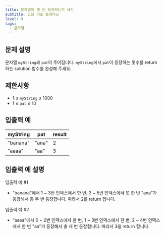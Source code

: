 ```yaml
---
title: 문자열이 몇 번 등장하는지 세기
subtitle: 코딩 기초 트레이닝
level: 0
tags:
  - 문자열
---
```


## 문제 설명

문자열 `myString`과 `pat`이 주어집니다. `myString`에서 `pat`이 등장하는 횟수를 return 하는 solution 함수를 완성해 주세요.

## 제한사항

- 1 ≤ `myString` ≤ 1000
- 1 ≤ `pat` ≤ 10

## 입출력 예

| myString | pat   | result |
| -------- | ----- | ------ |
| "banana" | "ana" | 2      |
| "aaaa"   | "aa"  | 3      |

## 입출력 예 설명

입출력 예 #1

- "banana"에서 1 ~ 3번 인덱스에서 한 번, 3 ~ 5번 인덱스에서 또 한 번 "ana"가 등장해서 총 두 번 등장합니다. 따라서 2를 return 합니다.

입출력 예 #2

- "aaaa"에서 0 ~ 2번 인덱스에서 한 번, 1 ~ 3번 인덱스에서 한 번, 2 ~ 4번 인덱스에서 한 번 "aa"가 등장해서 총 세 번 등장합니다. 따라서 3을 return 합니다.
